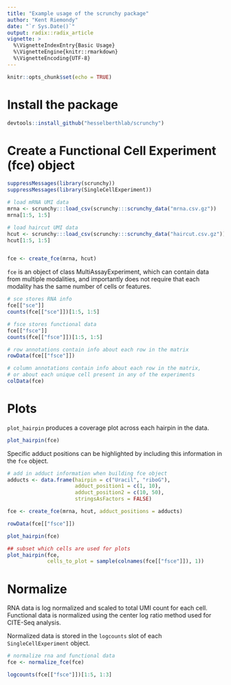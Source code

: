 ```yaml
---
title: "Example usage of the scrunchy package"
author: "Kent Riemondy"
date: "`r Sys.Date()`"
output: radix::radix_article
vignette: >
  %\VignetteIndexEntry{Basic Usage}
  %\VignetteEngine{knitr::rmarkdown}
  %\VignetteEncoding{UTF-8}
---
```


```r
knitr::opts_chunk$set(echo = TRUE)
```

# Install the package

```r
devtools::install_github("hesselberthlab/scrunchy")
```

# Create a Functional Cell Experiment (fce) object

```r
suppressMessages(library(scrunchy))
suppressMessages(library(SingleCellExperiment))

# load mRNA UMI data
mrna <- scrunchy:::load_csv(scrunchy:::scrunchy_data("mrna.csv.gz"))
mrna[1:5, 1:5]

# load haircut UMI data
hcut <- scrunchy:::load_csv(scrunchy:::scrunchy_data("haircut.csv.gz"))
hcut[1:5, 1:5]


fce <- create_fce(mrna, hcut)
```

`fce` is an object of class MultiAssayExperiment, which can contain data from multiple modalities, and
importantly does not require that each modality has the same number of cells or features. 

```r
# sce stores RNA info
fce[["sce"]]
counts(fce[["sce"]])[1:5, 1:5]

# fsce stores functional data
fce[["fsce"]]
counts(fce[["fsce"]])[1:5, 1:5]

# row annotations contain info about each row in the matrix
rowData(fce[["fsce"]])

# column annotations contain info about each row in the matrix, 
# or about each unique cell present in any of the experiments
colData(fce)
```

# Plots

`plot_hairpin` produces a coverage plot across each hairpin in the data.

```r
plot_hairpin(fce)
```

Specific adduct positions can be highlighted by including this information in the `fce` object.

```r
# add in adduct information when building fce object
adducts <- data.frame(hairpin = c("Uracil", "riboG"),
                      adduct_position1 = c(1, 10),
                      adduct_position2 = c(10, 50),
                      stringsAsFactors = FALSE)

fce <- create_fce(mrna, hcut, adduct_positions = adducts)

rowData(fce[["fsce"]])

plot_hairpin(fce)
```

```r
## subset which cells are used for plots
plot_hairpin(fce,
             cells_to_plot = sample(colnames(fce[["fsce"]]), 1))
```

# Normalize

RNA data is log normalized and scaled to total UMI count for each cell. Functional data is normalized using the center log ratio method used for CITE-Seq analysis.

Normalized data is stored in the `logcounts` slot of each `SingleCellExperiment` object.

```r
# normalize rna and functional data
fce <- normalize_fce(fce)

logcounts(fce[["fsce"]])[1:5, 1:3]
```

